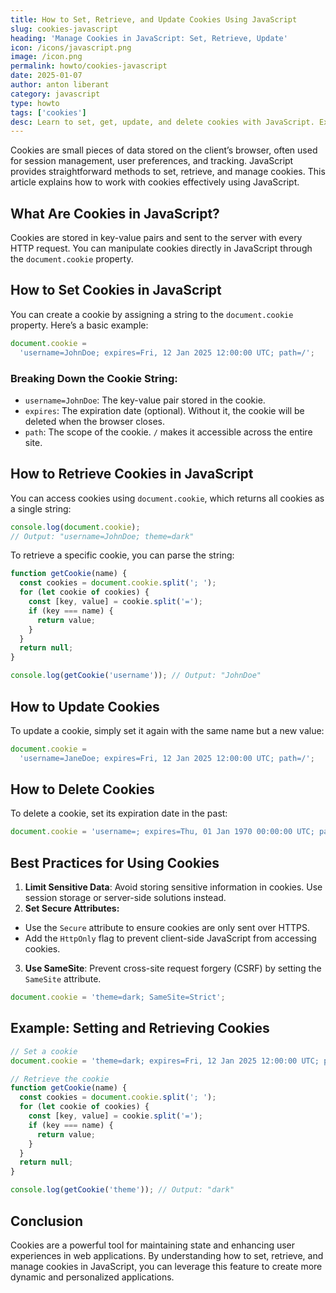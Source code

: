 ```yaml
---
title: How to Set, Retrieve, and Update Cookies Using JavaScript
slug: cookies-javascript
heading: 'Manage Cookies in JavaScript: Set, Retrieve, Update'
icon: /icons/javascript.png
image: /icon.png
permalink: howto/cookies-javascript
date: 2025-01-07
author: anton liberant
category: javascript
type: howto
tags: ['cookies']
desc: Learn to set, get, update, and delete cookies with JavaScript. Explore cookie attributes, best practices, and examples for efficient web app cookie management.
---
```


Cookies are small pieces of data stored on the client’s browser, often used for session management, user preferences, and tracking. JavaScript provides straightforward methods to set, retrieve, and manage cookies. This article explains how to work with cookies effectively using JavaScript.

## What Are Cookies in JavaScript?

Cookies are stored in key-value pairs and sent to the server with every HTTP request. You can manipulate cookies directly in JavaScript through the `document.cookie` property.

## How to Set Cookies in JavaScript

You can create a cookie by assigning a string to the `document.cookie` property. Here’s a basic example:

```js
document.cookie =
  'username=JohnDoe; expires=Fri, 12 Jan 2025 12:00:00 UTC; path=/';
```

### Breaking Down the Cookie String:

- `username=JohnDoe`: The key-value pair stored in the cookie.
- `expires`: The expiration date (optional). Without it, the cookie will be deleted when the browser closes.
- `path`: The scope of the cookie. `/` makes it accessible across the entire site.

## How to Retrieve Cookies in JavaScript

You can access cookies using `document.cookie`, which returns all cookies as a single string:

```js
console.log(document.cookie);
// Output: "username=JohnDoe; theme=dark"
```

To retrieve a specific cookie, you can parse the string:

```js
function getCookie(name) {
  const cookies = document.cookie.split('; ');
  for (let cookie of cookies) {
    const [key, value] = cookie.split('=');
    if (key === name) {
      return value;
    }
  }
  return null;
}

console.log(getCookie('username')); // Output: "JohnDoe"
```

## How to Update Cookies

To update a cookie, simply set it again with the same name but a new value:

```js
document.cookie =
  'username=JaneDoe; expires=Fri, 12 Jan 2025 12:00:00 UTC; path=/';
```

## How to Delete Cookies

To delete a cookie, set its expiration date in the past:

```js
document.cookie = 'username=; expires=Thu, 01 Jan 1970 00:00:00 UTC; path=/';
```

## Best Practices for Using Cookies

1. **Limit Sensitive Data**: Avoid storing sensitive information in cookies. Use session storage or server-side solutions instead.
2. **Set Secure Attributes:**

- Use the `Secure` attribute to ensure cookies are only sent over HTTPS.
- Add the `HttpOnly` flag to prevent client-side JavaScript from accessing cookies.

3. **Use SameSite**: Prevent cross-site request forgery (CSRF) by setting the `SameSite` attribute.

```js
document.cookie = 'theme=dark; SameSite=Strict';
```

## Example: Setting and Retrieving Cookies

```js
// Set a cookie
document.cookie = 'theme=dark; expires=Fri, 12 Jan 2025 12:00:00 UTC; path=/';

// Retrieve the cookie
function getCookie(name) {
  const cookies = document.cookie.split('; ');
  for (let cookie of cookies) {
    const [key, value] = cookie.split('=');
    if (key === name) {
      return value;
    }
  }
  return null;
}

console.log(getCookie('theme')); // Output: "dark"
```

## Conclusion

Cookies are a powerful tool for maintaining state and enhancing user experiences in web applications. By understanding how to set, retrieve, and manage cookies in JavaScript, you can leverage this feature to create more dynamic and personalized applications.
